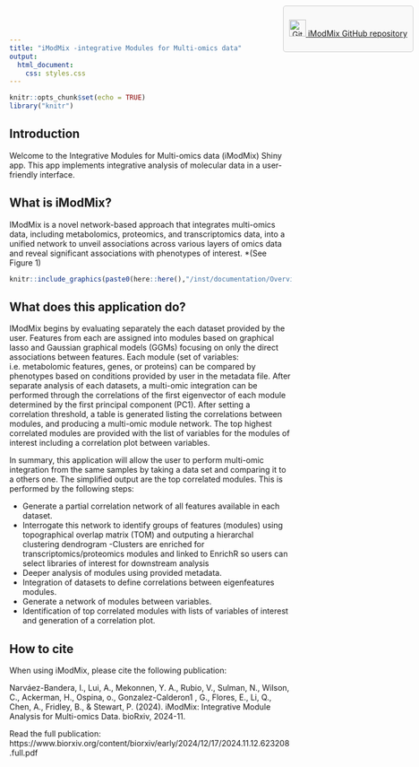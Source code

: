 ```yaml
---
title: "iModMix -integrative Modules for Multi-omics data"
output: 
  html_document:
    css: styles.css
---
```


```r
knitr::opts_chunk$set(echo = TRUE)
library("knitr")

```

## Introduction

Welcome to the Integrative Modules for Multi-omics data (iModMix) Shiny app. This app implements integrative analysis of molecular data in a user-friendly interface.

<style>
  .github-button {
    position: absolute;
    top: 10px;
    right: 10px;
    border: 1px solid #ccc;
    padding: 10px;
    background-color: #f9f9f9;
    border-radius: 5px;
    text-align: center;
  }
</style>

<div class="github-button">
  <a href="hhttps://github.com/biodatalab/iModMix"> 
    <img src="https://github.com/favicon.ico" width="30" height="30" alt="GitHub" />
    <span>iModMix GitHub repository</span>
  </a>
</div>

## What is iModMix?
IModMix is a novel network-based approach that integrates multi-omics data, including metabolomics, proteomics, and transcriptomics data, into a unified network to unveil associations across various layers of omics data and reveal significant associations with phenotypes of interest. *(See Figure 1)

```r
knitr::include_graphics(paste0(here::here(),"/inst/documentation/OverviewIModMix.png"), error = FALSE)
```


## What does this application do?
IModMix begins by evaluating separately the each dataset provided by the user. Features from each are assigned into modules based on graphical lasso and Gaussian graphical models (GGMs) focusing on only the direct associations between features. Each module (set of variables: i.e. metabolomic features, genes, or proteins) can be compared by phenotypes based on conditions provided by user in the metadata file. After separate analysis of each datasets, a multi-omic integration can be performed through the correlations of the first eigenvector of each module determined by the first principal component (PC1). After setting a correlation threshold, a table is generated listing the correlations between modules, and producing a multi-omic module network. The top highest correlated modules are provided with the list of variables for the modules of interest including a correlation plot between variables. 

In summary, this application will allow the user to perform multi-omic integration from the same samples by taking a data set and comparing it to a others one. The simplified output are the top correlated modules. This is performed by the following steps:

- Generate a partial correlation network of all features available in each dataset.
- Interrogate this network to identify groups of features (modules) using topographical overlap matrix (TOM) and outputing a hierarchal clustering dendrogram
-Clusters are enriched for transcriptomics/proteomics modules and linked to EnrichR so users can select libraries of interest for downstream analysis
- Deeper analysis of modules using provided metadata.
- Integration of datasets to define correlations between eigenfeatures modules.
- Generate a network of modules between variables.
- Identification of top correlated modules with lists of variables of interest and generation of a correlation plot.

## How to cite

When using iModMix, please cite the following publication:

Narváez-Bandera, I., Lui, A., Mekonnen, Y. A., Rubio, V., Sulman, N., Wilson, C., Ackerman, H., Ospina, o., Gonzalez-Calderon1 , G., Flores, E., Li, Q., Chen, A., Fridley, B., & Stewart, P. (2024). iModMix: Integrative Module Analysis for Multi-omics Data. bioRxiv, 2024-11.

Read the full publication: https://www.biorxiv.org/content/biorxiv/early/2024/12/17/2024.11.12.623208.full.pdf


